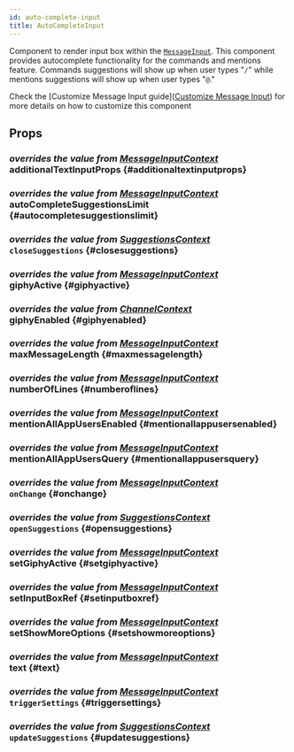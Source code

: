 ```yaml
---
id: auto-complete-input
title: AutoCompleteInput
---
```






Component to render input box within the [`MessageInput`](./message_input.mdx).
This component provides autocomplete functionality for the commands and mentions feature.
Commands suggestions will show up when user types "`/`" while mentions suggestions will show up when user types "`@`."

Check the [Customize Message Input guide]([Customize Message Input](../guides/message_input_customization.mdx)) for more details on how to customize this component

## Props

### <div class="label description">_overrides the value from [MessageInputContext](../contexts/message_input_context.mdx#additionaltextinputprops)_</div> additionalTextInputProps \{#additionaltextinputprops}

<AdditionalTextInputProps />

### <div class="label description">_overrides the value from [MessageInputContext](../contexts/message_input_context.mdx#autocompletesuggestionslimit)_</div> autoCompleteSuggestionsLimit \{#autocompletesuggestionslimit}

<AutoCompleteSuggestionsLimit />

### <div class="label description">_overrides the value from [SuggestionsContext](../contexts/suggestions_context.mdx#closesuggestions)_</div> `closeSuggestions` \{#closesuggestions}

<CloseSuggestions />

### <div class="label description">_overrides the value from [MessageInputContext](../contexts/message_input_context.mdx#giphyactive)_</div> giphyActive \{#giphyactive}

<GiphyActive />

### <div class="label description">_overrides the value from [ChannelContext](../contexts/channel_context.mdx#giphyenabled)_</div> giphyEnabled \{#giphyenabled}

<GiphyEnabled />

### <div class="label description">_overrides the value from [MessageInputContext](../contexts/message_input_context.mdx#maxmessagelength)_</div> maxMessageLength \{#maxmessagelength}

<MaxMessageLength />

### <div class="label description">_overrides the value from [MessageInputContext](../contexts/message_input_context.mdx#numberoflines)_</div> numberOfLines \{#numberoflines}

<NumberOfLines />

### <div class="label description">_overrides the value from [MessageInputContext](../contexts/message_input_context.mdx#mentionallappusersenabled)_</div> mentionAllAppUsersEnabled \{#mentionallappusersenabled}

<MentionAllAppUsersEnabled />

### <div class="label description">_overrides the value from [MessageInputContext](../contexts/message_input_context.mdx#mentionallappusersquery)_</div> mentionAllAppUsersQuery \{#mentionallappusersquery}

<MentionAllAppUsersQuery />

### <div class="label description">_overrides the value from [MessageInputContext](../contexts/message_input_context.mdx#onchange)_</div> `onChange` \{#onchange}

<OnChange />

### <div class="label description">_overrides the value from [SuggestionsContext](../contexts/suggestions_context.mdx#opensuggestions)_</div> `openSuggestions` \{#opensuggestions}

<OpenSuggestions />

### <div class="label description">_overrides the value from [MessageInputContext](../contexts/message_input_context.mdx#setgiphyactive)_</div> setGiphyActive \{#setgiphyactive}

<SetGiphyActive />

### <div class="label description">_overrides the value from [MessageInputContext](../contexts/message_input_context.mdx#setinputboxref)_</div> setInputBoxRef \{#setinputboxref}

<SetInputBoxRef />

### <div class="label description">_overrides the value from [MessageInputContext](../contexts/message_input_context.mdx#setshowmoreoptions)_</div> setShowMoreOptions \{#setshowmoreoptions}

<SetShowMoreOptions />

### <div class="label description">_overrides the value from [MessageInputContext](../contexts/message_input_context.mdx#text)_</div> text \{#text}

<Text />

### <div class="label description">_overrides the value from [MessageInputContext](../contexts/message_input_context.mdx#triggersettings)_</div> `triggerSettings` \{#triggersettings}

<TriggerSettings />

### <div class="label description">_overrides the value from [SuggestionsContext](../contexts/suggestions_context.mdx#updatesuggestions)_</div> `updateSuggestions` \{#updatesuggestions}

<UpdateSuggestions />
